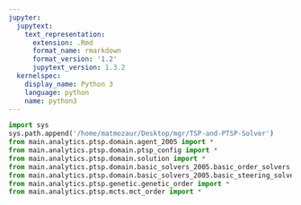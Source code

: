 ```yaml
---
jupyter:
  jupytext:
    text_representation:
      extension: .Rmd
      format_name: rmarkdown
      format_version: '1.2'
      jupytext_version: 1.3.2
  kernelspec:
    display_name: Python 3
    language: python
    name: python3
---
```


```python
import sys
sys.path.append('/home/matmozaur/Desktop/mgr/TSP-and-PTSP-Solver')
from main.analytics.ptsp.domain.agent_2005 import *
from main.analytics.ptsp.domain.ptsp_config import *
from main.analytics.ptsp.domain.solution import *
from main.analytics.ptsp.domain.basic_solvers_2005.basic_order_solvers import *
from main.analytics.ptsp.domain.basic_solvers_2005.basic_steering_solvers import *
from main.analytics.ptsp.genetic.genetic_order import *
from main.analytics.ptsp.mcts.mct_order import *
```

```python

```

